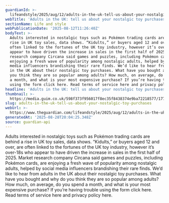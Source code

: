 ```yaml
---
guardianId: >-
  lifeandstyle/2025/aug/12/adults-in-the-uk-tell-us-about-your-nostalgic-toy-purchases
webTitle: 'Adults in the UK: tell us about your nostalgic toy purchases'
sectionName: Life and style
webPublicationDate: '2025-08-12T11:26:40Z'
bodyText: >-
  Adults interested in nostalgic toys such as Pokémon trading cards are behind a
  rise in UK toy sales, data shows. “Kidults,” or buyers aged 12 and over, are
  often linked to the fortunes of the UK toy industry, however it’s over-18s who
  appear to have driven the increase in sales in the first half of 2025. Market
  research company Circana said games and puzzles, including Pokémon cards, are
  enjoying a fresh wave of popularity among nostalgic adults, helped by social
  media influencers brandishing their rare finds. We’d like to hear from adults
  in the UK about their nostalgic toy purchases. What have you bought and why do
  you think they are so popular among adults? How much, on average, do you spend
  a month, and what is your most expensive purchase? If you’re having trouble
  using the form click here. Read terms of service here and privacy policy here.
headline: 'Adults in the UK: tell us about your nostalgic toy purchases'
thumbnail: >-
  https://media.guim.co.uk/598f373f956017f8ec35f8438374e9ba72218577/1779_844_4889_3911/500.jpg
slug: adults-in-the-uk-tell-us-about-your-nostalgic-toy-purchases
webUrl: >-
  https://www.theguardian.com/lifeandstyle/2025/aug/12/adults-in-the-uk-tell-us-about-your-nostalgic-toy-purchases
generatedAt: '2025-08-28T20:04:25.348Z'
source: guardian-api
---
```

Adults interested in nostalgic toys such as Pokémon trading cards are behind a rise in UK toy sales, data shows. “Kidults,” or buyers aged 12 and over, are often linked to the fortunes of the UK toy industry, however it’s over-18s who appear to have driven the increase in sales in the first half of 2025. Market research company Circana said games and puzzles, including Pokémon cards, are enjoying a fresh wave of popularity among nostalgic adults, helped by social media influencers brandishing their rare finds. We’d like to hear from adults in the UK about their nostalgic toy purchases. What have you bought and why do you think they are so popular among adults? How much, on average, do you spend a month, and what is your most expensive purchase? If you’re having trouble using the form click here. Read terms of service here and privacy policy here.
